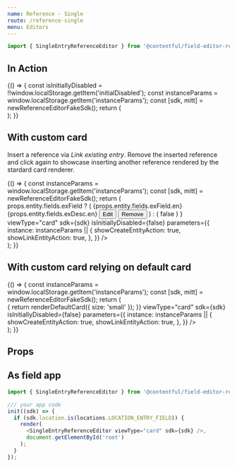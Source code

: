 ```yaml
---
name: Reference - Single
route: /reference-single
menu: Editors
---
```



<Readme />

```jsx
import { SingleEntryReferenceEditor } from '@contentful/field-editor-reference';
```


## In Action

<Playground>
  {() => {
    const isInitiallyDisabled = !!window.localStorage.getItem('initialDisabled');
    const instanceParams = window.localStorage.getItem('instanceParams');
    const [sdk, mitt] = newReferenceEditorFakeSdk();
    return (
      <div>
        <SingleEntryReferenceEditor
          viewType="card"
          sdk={sdk}
          isInitiallyDisabled={false}
          parameters={{
            instance: {
              showCreateEntityAction: true,
              showLinkEntityAction: true,
            },
          }}
        />
        <ActionsPlayground mitt={mitt} />
      </div>
    );
  }}
</Playground>

## With custom card

Insert a reference via _Link existing entry_. Remove the inserted reference and click
again to showcase inserting another reference rendered by the stardard card renderer.

<Playground>
  {() => {
    const instanceParams = window.localStorage.getItem('instanceParams');
    const [sdk, mitt] = newReferenceEditorFakeSdk();
    return (
      <div>
        <SingleEntryReferenceEditor
          renderCustomCard={(props) =>
            props.entity.fields.exField ? (
              <Card testId="custom-card">
                <Heading>{props.entity.fields.exField.en}</Heading>
                <Paragraph>{props.entity.fields.exDesc.en}</Paragraph>
                <Button onClick={props.onEdit} style={{ marginRight: '10px' }}>
                  Edit
                </Button>
                <Button onClick={props.onRemove}>Remove</Button>
              </Card>
            ) : (
              false
            )
          }
          viewType="card"
          sdk={sdk}
          isInitiallyDisabled={false}
          parameters={{
            instance: instanceParams || {
              showCreateEntityAction: true,
              showLinkEntityAction: true,
            },
          }}
        />
        <ActionsPlayground mitt={mitt} />
      </div>
    );
  }}
</Playground>

## With custom card relying on default card

<Playground>
  {() => {
    const instanceParams = window.localStorage.getItem('instanceParams');
    const [sdk, mitt] = newReferenceEditorFakeSdk();
    return (
      <div data-test-id="custom-card-using-default">
        <SingleEntryReferenceEditor
          renderCustomCard={(props, _, renderDefaultCard) => {
            return renderDefaultCard({ size: 'small' });
          }}
          viewType="card"
          sdk={sdk}
          isInitiallyDisabled={false}
          parameters={{
            instance: instanceParams || {
              showCreateEntityAction: true,
              showLinkEntityAction: true,
            },
          }}
        />
        <ActionsPlayground mitt={mitt} />
      </div>
    );
  }}
</Playground>

## Props

<Props of={SingleEntryReferenceEditor} />

## As field app

```js
import { SingleEntryReferenceEditor } from '@contentful/field-editor-reference';

/// your app code
init((sdk) => {
  if (sdk.location.is(locations.LOCATION_ENTRY_FIELD)) {
    render(
      <SingleEntryReferenceEditor viewType="card" sdk={sdk} />,
      document.getElementById('root')
    );
  }
});
```
